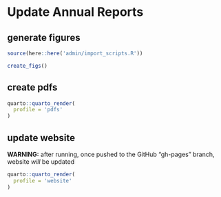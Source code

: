 # Update Annual Reports

## generate figures

```r
source(here::here('admin/import_scripts.R'))

create_figs()
```

## create pdfs

```r
quarto::quarto_render(
  profile = 'pdfs'
)
```

## update website

**WARNING:** after running, once pushed to the GitHub "gh-pages" branch, website *will* be updated

```r
quarto::quarto_render(
  profile = 'website'
)
```
